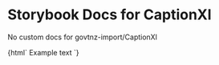 

# Storybook Docs for CaptionXl

<Meta title="govtnz-import/CaptionXl" />

No custom docs for govtnz-import/CaptionXl

<Preview>
  <Story name="CaptionXl" height="100px">
    {html` <span class="g-caption g-caption-xl"> Example text</span> `}
  </Story>
</Preview>
